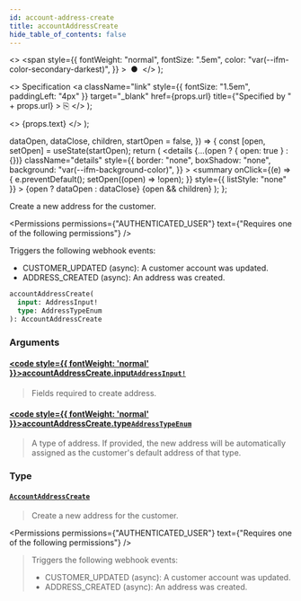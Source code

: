 ```yaml
---
id: account-address-create
title: accountAddressCreate
hide_table_of_contents: false
---
```


  <>
    <span
      style={{
        fontWeight: "normal",
        fontSize: ".5em",
        color: "var(--ifm-color-secondary-darkest)",
      }}
    >
      &nbsp;●&nbsp;
    </span>
  </>
);

  <>
    Specification
    <a
      className="link"
      style={{ fontSize: "1.5em", paddingLeft: "4px" }}
      target="\_blank"
      href={props.url}
      title={"Specified by " + props.url}
    >
      ⎘
    </a>
  </>
);

  <>
    <span className={props.class}>{props.text}</span>
  </>
);


  dataOpen,
  dataClose,
  children,
  startOpen = false,
}) => {
  const [open, setOpen] = useState(startOpen);
  return (
    <details
      {...(open ? { open: true } : {})}
      className="details"
      style={{
        border: "none",
        boxShadow: "none",
        background: "var(--ifm-background-color)",
      }}
    >
      <summary
        onClick={(e) => {
          e.preventDefault();
          setOpen((open) => !open);
        }}
        style={{ listStyle: "none" }}
      >
        {open ? dataOpen : dataClose}
      </summary>
      {open && children}
    </details>
  );
};

Create a new address for the customer.

<Permissions
  permissions={"AUTHENTICATED_USER"}
  text={"Requires one of the following permissions"}
/>

Triggers the following webhook events:

- CUSTOMER_UPDATED (async): A customer account was updated.
- ADDRESS_CREATED (async): An address was created.

```graphql
accountAddressCreate(
  input: AddressInput!
  type: AddressTypeEnum
): AccountAddressCreate
```

### Arguments

#### [<code style={{ fontWeight: 'normal' }}>accountAddressCreate.<b>input</b></code>](#)<Bullet />[`AddressInput!`](../../../api-reference/miscellaneous/inputs/address-input) <Badge class="badge badge--secondary" text="non-null"/> <Badge class="badge badge--secondary" text="input"/>

> Fields required to create address.

#### [<code style={{ fontWeight: 'normal' }}>accountAddressCreate.<b>type</b></code>](#)<Bullet />[`AddressTypeEnum`](../../../api-reference/miscellaneous/enums/address-type-enum) <Badge class="badge badge--secondary" text="enum"/>

> A type of address. If provided, the new address will be automatically assigned as the customer's default address of that type.

### Type

#### [`AccountAddressCreate`](../../../api-reference/users/objects/account-address-create) <Badge class="badge badge--secondary" text="object"/>

> Create a new address for the customer.

<Permissions
  permissions={"AUTHENTICATED_USER"}
  text={"Requires one of the following permissions"}
/>

> Triggers the following webhook events:
>
> - CUSTOMER_UPDATED (async): A customer account was updated.
> - ADDRESS_CREATED (async): An address was created.

